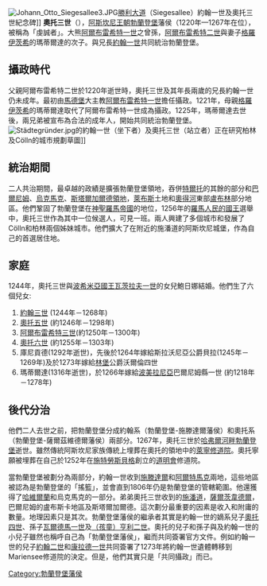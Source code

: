 {{unreferenced|time=2015-02-13T01:52:11+00:00}}
[[File:Johann_Otto_Siegesallee3.JPG|thumb]][[勝利大道|勝利大道]]（Siegesallee）約翰一世及奧托三世紀念碑]]
'''奧托三世'''（{{bd|1215年||1267年|10月9日|catIdx=O}}），[[阿斯坎尼王朝|阿斯坎尼王朝]][[勃蘭登堡|勃蘭登堡]]藩侯（1220年—1267年在位），被稱為「虔誠者」。大熊[[阿爾布雷希特一世_(勃蘭登堡)|阿爾布雷希特一世]]之曾孫，[[阿爾布雷希特二世_(勃蘭登堡)|阿爾布雷希特二世]]與妻子[[格羅伊茨希|格羅伊茨希]]的瑪蒂爾達的次子。與兄長[[約翰一世_(勃蘭登堡)|約翰一世]]共同統治勃蘭登堡。

==攝政時代==
父親阿爾布雷希特二世於1220年逝世時，奧托三世及其年長兩歲的兄長約翰一世仍未成年。最初由[[馬德堡|馬德堡]]大主教[[阿爾布雷希特一世_(馬德堡)|阿爾布雷希特一世]]擔任攝政。1221年，母親[[格羅伊茨希|格羅伊茨希]]的瑪蒂爾達取代了阿爾布雷希特一世成為攝政。1225年，瑪蒂爾達去世後，兩兄弟被宣布為合法的成年人，開始共同統治勃蘭登堡。
[[File:Städtegründer.jpg|thumb]]的約翰一世（坐下者）及奧托三世（站立者）正在研究柏林及Cölln的城市規劃草圖]]

==統治期間==
二人共治期間，最卓越的政績是擴張勃蘭登堡領地，吞併[[特爾托|特爾托]]的其餘的部分和[[巴爾尼姆縣|巴爾尼姆]]、[[烏克馬克縣|烏克馬克]]、[[布爾格斯塔爾加爾德|斯塔爾加爾德領地]]，[[萊布斯|萊布斯]]土地和[[奧得河|奧得河]]東部[[盧布林省|盧布林]]部分地區。他們鞏固了勃蘭登堡在[[神聖羅馬帝國|神聖羅馬帝國]]的地位，1256年的[[羅馬人民的國王|羅馬人民的國王]]選舉中，奧托三世作為其中一位候選人，可見一班。兩人興建了多個城市和發展了Cölln和柏林兩個姊妹城市。他們擴大了在附近的施潘道的阿斯坎尼城堡，作為自己的首選居住地。

==家庭==
1244年，奧托三世與[[捷克統治者列表|波希米亞國王]][[瓦茨拉夫一世|瓦茨拉夫一世]]的女兒鮑日娜結婚。他們生了六個兒女:

#[[約翰三世_(勃蘭登堡)|約翰三世]] (1244年－1268年)
#[[奧托五世_(勃蘭登堡)|奧托五世]] (約1246年－1298年)
#[[阿爾布雷希特三世_(勃蘭登堡-薩爾茲維德爾)|阿爾布雷希特三世]](約1250年－1300年)
#[[奧托六世_(勃蘭登堡)|奧托六世]] (約1255年－1303年)
#庫尼貢德(1292年逝世)，先後於1264年嫁給斯拉沃尼亞公爵貝拉(1245年－1269年)及於1273年嫁給[[林堡省_(比利時)|林堡]]公爵沃爾倫四世
#瑪蒂爾達(1316年逝世)，於1266年嫁給[[波美拉尼亞|波美拉尼亞]]巴爾尼姆縣一世 (約1218年－1278年)

==後代分治==
他們二人去世之前，把勃蘭登堡分成約翰系（勃蘭登堡-施滕達爾藩侯）和奧托系（勃蘭登堡-薩爾茲維德爾藩侯）兩部分。1267年，奧托三世於[[哈弗爾河畔勃蘭登堡|哈弗爾河畔勃蘭登堡]]逝世。雖然傳統阿斯坎尼家族傳統上埋葬在奧托的領地中的[[萊寧修道院|萊寧修道院]]。奧托寧願被埋葬在自己於1252年在[[施特勞斯貝格|施特勞斯貝格]]創立的[[道明會|道明會]]修道院。

當勃蘭登堡被劃分為兩部分，約翰一世收到[[施滕達爾|施滕達爾]]和[[阿爾特馬克|阿爾特馬克]]兩地，這些地區被認為是勃蘭登堡的「搖籃」，並會直到1806年仍是勃蘭登堡的管轄範圍。他還獲得了[[哈維爾蘭縣|哈維爾蘭]]和烏克馬克的一部分。弟弟奧托三世收到的[[施潘道|施潘道]]，[[薩爾茨韋德爾|薩爾茨韋德爾]]，巴爾尼姆的盧布斯卡地區及斯塔爾加爾德。這次劃分最重要的因素是收入和附庸的數量。地理因素只是其次。勃蘭登堡藩侯的繼承者其實是約翰一世的嫡系兒子[[奧托四世_(勃蘭登堡)|奧托四世]]、孫子[[瓦爾德馬一世_(勃蘭登堡)|瓦爾德馬一世]]及[[亨利二世_(勃蘭登堡)|（孩童）亨利二世]]。奧托的兒子和孫子與及約翰一世的小兒子雖然也稱呼自己為「勃蘭登堡藩侯」，繼而共同簽署官方文件。例如約翰一世的兒子[[約翰二世_(勃蘭登堡)|約翰二世]]和[[康拉德一世_(勃蘭登堡)|康拉德一世]]共同簽署了1273年將約翰一世遺體轉移到Mariensee修道院的決定。但是，他們其實只是「共同攝政」而已。

{{start box}}
{{S-hou|[[阿斯坎尼王朝|阿斯坎尼王朝]]||約1213年|1266年|4月4日}}
{{S-reg}}
{{s-before|[[阿爾布雷希特二世_(勃蘭登堡)|阿爾布雷希特二世]]}}
{{s-title|[[勃蘭登堡藩侯|勃蘭登堡藩侯]]|1220年—1267年<BR>與[[約翰一世_(勃蘭登堡)|約翰一世]]共治（1220年—1266年）}}
{{s-after|[[奧托四世_(勃蘭登堡)|奧托四世]]}}
{{end box}}

[[Category:勃蘭登堡藩侯|Category:勃蘭登堡藩侯]]